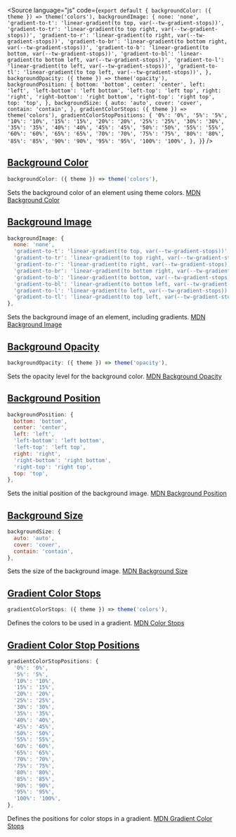 
<Source language="js" code={`export default {
  backgroundColor: ({ theme }) => theme('colors'),
  backgroundImage: {
    none: 'none',
    'gradient-to-t': 'linear-gradient(to top, var(--tw-gradient-stops))',
    'gradient-to-tr': 'linear-gradient(to top right, var(--tw-gradient-stops))',
    'gradient-to-r': 'linear-gradient(to right, var(--tw-gradient-stops))',
    'gradient-to-br': 'linear-gradient(to bottom right, var(--tw-gradient-stops))',
    'gradient-to-b': 'linear-gradient(to bottom, var(--tw-gradient-stops))',
    'gradient-to-bl': 'linear-gradient(to bottom left, var(--tw-gradient-stops))',
    'gradient-to-l': 'linear-gradient(to left, var(--tw-gradient-stops))',
    'gradient-to-tl': 'linear-gradient(to top left, var(--tw-gradient-stops))',
  },
  backgroundOpacity: ({ theme }) => theme('opacity'),
  backgroundPosition: {
    bottom: 'bottom',
    center: 'center',
    left: 'left',
    'left-bottom': 'left bottom',
    'left-top': 'left top',
    right: 'right',
    'right-bottom': 'right bottom',
    'right-top': 'right top',
    top: 'top',
  },
  backgroundSize: {
    auto: 'auto',
    cover: 'cover',
    contain: 'contain',
  },
  gradientColorStops: ({ theme }) => theme('colors'),
  gradientColorStopPositions: {
    '0%': '0%',
    '5%': '5%',
    '10%': '10%',
    '15%': '15%',
    '20%': '20%',
    '25%': '25%',
    '30%': '30%',
    '35%': '35%',
    '40%': '40%',
    '45%': '45%',
    '50%': '50%',
    '55%': '55%',
    '60%': '60%',
    '65%': '65%',
    '70%': '70%',
    '75%': '75%',
    '80%': '80%',
    '85%': '85%',
    '90%': '90%',
    '95%': '95%',
    '100%': '100%',
  },
}`} />

## [Background Color](https://tailwindcss.com/docs/background-color)

```js
backgroundColor: ({ theme }) => theme('colors'),
```
Sets the background color of an element using theme colors. [MDN Background Color](https://developer.mozilla.org/en-US/docs/Web/CSS/background-color)

## [Background Image](https://tailwindcss.com/docs/background-image)

```js
backgroundImage: {
  none: 'none',
  'gradient-to-t': 'linear-gradient(to top, var(--tw-gradient-stops))',
  'gradient-to-tr': 'linear-gradient(to top right, var(--tw-gradient-stops))',
  'gradient-to-r': 'linear-gradient(to right, var(--tw-gradient-stops))',
  'gradient-to-br': 'linear-gradient(to bottom right, var(--tw-gradient-stops))',
  'gradient-to-b': 'linear-gradient(to bottom, var(--tw-gradient-stops))',
  'gradient-to-bl': 'linear-gradient(to bottom left, var(--tw-gradient-stops))',
  'gradient-to-l': 'linear-gradient(to left, var(--tw-gradient-stops))',
  'gradient-to-tl': 'linear-gradient(to top left, var(--tw-gradient-stops))',
},
```
Sets the background image of an element, including gradients. [MDN Background Image](https://developer.mozilla.org/en-US/docs/Web/CSS/background-image)

## [Background Opacity](https://tailwindcss.com/docs/background-opacity)

```js
backgroundOpacity: ({ theme }) => theme('opacity'),
```
Sets the opacity level for the background color. [MDN Background Opacity](https://developer.mozilla.org/en-US/docs/Web/CSS/opacity)

## [Background Position](https://tailwindcss.com/docs/background-position)

```js
backgroundPosition: {
  bottom: 'bottom',
  center: 'center',
  left: 'left',
  'left-bottom': 'left bottom',
  'left-top': 'left top',
  right: 'right',
  'right-bottom': 'right bottom',
  'right-top': 'right top',
  top: 'top',
},
```
Sets the initial position of the background image. [MDN Background Position](https://developer.mozilla.org/en-US/docs/Web/CSS/background-position)

## [Background Size](https://tailwindcss.com/docs/background-size)

```js
backgroundSize: {
  auto: 'auto',
  cover: 'cover',
  contain: 'contain',
},
```
Sets the size of the background image. [MDN Background Size](https://developer.mozilla.org/en-US/docs/Web/CSS/background-size)

## [Gradient Color Stops](https://tailwindcss.com/docs/gradient-color-stops)

```js
gradientColorStops: ({ theme }) => theme('colors'),
```
Defines the colors to be used in a gradient. [MDN Color Stops](https://developer.mozilla.org/en-US/docs/Web/CSS/gradient/color-stop)

## [Gradient Color Stop Positions](https://tailwindcss.com/docs/gradient-color-stop-positions)

```js
gradientColorStopPositions: {
  '0%': '0%',
  '5%': '5%',
  '10%': '10%',
  '15%': '15%',
  '20%': '20%',
  '25%': '25%',
  '30%': '30%',
  '35%': '35%',
  '40%': '40%',
  '45%': '45%',
  '50%': '50%',
  '55%': '55%',
  '60%': '60%',
  '65%': '65%',
  '70%': '70%',
  '75%': '75%',
  '80%': '80%',
  '85%': '85%',
  '90%': '90%',
  '95%': '95%',
  '100%': '100%',
},
```
Defines the positions for color stops in a gradient. [MDN Gradient Color Stops](https://developer.mozilla.org/en-US/docs/Web/CSS/gradient/color-stop)
